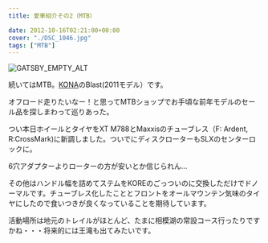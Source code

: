 ---
title: 愛車紹介その2（MTB）

date: 2012-10-16T02:21:00+00:00
cover: "./DSC_1046.jpg"
tags: ["MTB"]
---

![GATSBY_EMPTY_ALT](./DSC_1046.jpg)

続いてはMTB。[KONA](http://www.konaworld.jp/)のBlast(2011モデル）です。

オフロード走りたいなー！と思ってMTBショップでお手頃な前年モデルのセール品を探しまわって巡りあった。

つい本日ホイールとタイヤをXT M788とMaxxisのチューブレス（F: Ardent, R:CrossMark)に新調しました。ついでにディスクローターもSLXのセンターロックに。

6穴アダプターよりローターの方が安いとか信じられん…

その他はハンドル幅を詰めてステムをKOREのごっついのに交換しただけでドノーマルです。チューブレス化したこととフロントをオールマウンテン気味のタイヤにしたので食いつきが良くなっていることを期待しています。

活動場所は地元のトレイルがほとんど、たまに相模湖の常設コース行ったりですかね・・・将来的には王滝も出てみたいです。
